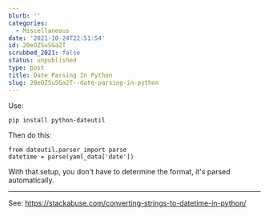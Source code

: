 ```yaml
---
blurb: ''
categories:
  - Miscellaneous
date: '2021-10-24T22:51:54'
id: 20eOZSuSGa2T
scrubbed_2021: false
status: unpublished
type: post
title: Date Parsing In Python
slug: 20eOZSuSGa2T--date-parsing-in-python
---
```


Use:

    pip install python-dateutil
    

Then do this:

    from dateutil.parser import parse
    datetime = parse(yaml_data['date'])    
    
With that setup, you don't have to determine the format, it's parsed automatically. 

---

See: https://stackabuse.com/converting-strings-to-datetime-in-python/
